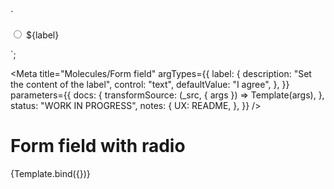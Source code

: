 <!--
@license EUPL-1.2
Copyright (c) 2021 Robbert Broersma
-->


<!-- Import component and component styles -->


<!-- Import Docs -->


  `<div class="utrecht-form-field-radio utrecht-form-field-radio--distanced">
    <input type="radio" class="utrecht-form-field-radio__input utrecht-radio-button" id="id-ce0239e2">
  <label class="utrecht-form-field-radio__label" for="id-ce0239e2">${label}</label>
</div>`;

<Meta
  title="Molecules/Form field"
  argTypes={{
    label: {
      description: "Set the content of the label",
      control: "text",
      defaultValue: "I agree",
    },
  }}
  parameters={{
    docs: {
      transformSource: (_src, { args }) => Template(args),
    },
    status: "WORK IN PROGRESS",
    notes: {
      UX: README,
    },
  }}
/>

# Form field with radio

<Canvas>
  <Story name="Form field with radio">{Template.bind({})}</Story>
</Canvas>

<ArgsTable story="Form field with radio" />
